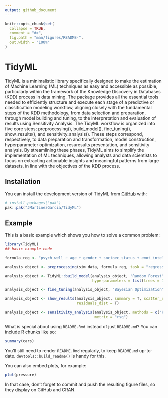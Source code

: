 ```yaml
---
output: github_document
---
```


<!-- README.md is generated from README.Rmd. Please edit that file -->

```r
knitr::opts_chunk$set(
  collapse = TRUE,
  comment = "#>",
  fig.path = "man/figures/README-",
  out.width = "100%"
)
```

# TidyML

<!-- badges: start -->
<!-- badges: end -->

TidyML is a minimalistic library specifically designed to make the estimation of Machine
Learning (ML) techniques as easy and accessible as possible, particularly within the framework
of the Knowledge Discovery in Databases (KDD) process in data mining. The package provides
all the essential tools needed to efficiently structure and execute each stage of a predictive
or classification modeling workflow, aligning closely with the fundamental steps of the KDD
methodology, from data selection and preparation, through model building and tuning, to the
interpretation and evaluation of results using Sensitivity Analysis. The TidyML workflow is
organized into five core steps; preprocessing(), build_model(), fine_tuning(), show_results(),
and sensitivity_analysis(). These steps correspond, respectively, to data preparation and
transformation, model construction, hyperparameter optimization, resuresults presentation, and
sensitivity analysis. By streamlining these phases, TidyML aims to simplify the implementation
of ML techniques, allowing analysts and data scientists to focus on extracting actionable insights
and meaningful patterns from large datasets, in line with the objectives of the KDD process.

## Installation

You can install the development version of TidyML from [GitHub](https://github.com/) with:

``` r
# install.packages("pak")
pak::pak("JMartinezGarcia/TidyML")
```

## Example

This is a basic example which shows you how to solve a common problem:

```r
library(TidyML)
## basic example code

formula_reg <- "psych_well ~ age + gender + socioec_status + emot_intel + depression"

analysis_object <- preprocessing(sim_data, formula_reg, task = "regression")

analysis_object <- TidyML::build_model(analysis_object, "Random Forest",
                                       hyperparameters = list(trees = 150))

analysis_object <- fine_tuning(analysis_object, "Bayesian Optimization", metrics = "rmse", plot_results = T)

analysis_object <- show_results(analysis_object, summary = T, scatter_residuals = T, scatter_predictions = T,
                                residuals_dist = T)

analysis_object <- sensitivity_analysis(analysis_object, methods = c("PFI", "SHAP"), 
                                        metric = "rsq")

```

What is special about using `README.Rmd` instead of just `README.md`? You can include R chunks like so:

```r
summary(cars)
```

You'll still need to render `README.Rmd` regularly, to keep `README.md` up-to-date. `devtools::build_readme()` is handy for this.

You can also embed plots, for example:

```r
plot(pressure)
```

In that case, don't forget to commit and push the resulting figure files, so they display on GitHub and CRAN.
